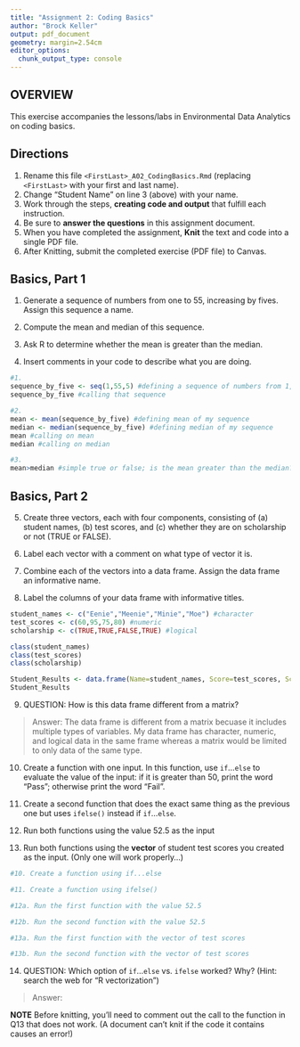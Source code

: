 ```yaml
---
title: "Assignment 2: Coding Basics"
author: "Brock Keller"
output: pdf_document
geometry: margin=2.54cm
editor_options: 
  chunk_output_type: console
---
```


## OVERVIEW

This exercise accompanies the lessons/labs in Environmental Data Analytics on coding basics.

## Directions

1.  Rename this file `<FirstLast>_A02_CodingBasics.Rmd` (replacing `<FirstLast>` with your first and last name).
2.  Change "Student Name" on line 3 (above) with your name.
3.  Work through the steps, **creating code and output** that fulfill each instruction.
4.  Be sure to **answer the questions** in this assignment document.
5.  When you have completed the assignment, **Knit** the text and code into a single PDF file.
6.  After Knitting, submit the completed exercise (PDF file) to Canvas.

## Basics, Part 1

1.  Generate a sequence of numbers from one to 55, increasing by fives. Assign this sequence a name.

2.  Compute the mean and median of this sequence.

3.  Ask R to determine whether the mean is greater than the median.

4.  Insert comments in your code to describe what you are doing.

```r
#1. 
sequence_by_five <- seq(1,55,5) #defining a sequence of numbers from 1, to 55, by 5, and giving it a name
sequence_by_five #calling that sequence

#2. 
mean <- mean(sequence_by_five) #defining mean of my sequence
median <- median(sequence_by_five) #defining median of my sequence
mean #calling on mean
median #calling on median

#3. 
mean>median #simple true or false; is the mean greater than the median?


```

## Basics, Part 2

5.  Create three vectors, each with four components, consisting of (a) student names, (b) test scores, and (c) whether they are on scholarship or not (TRUE or FALSE).

6.  Label each vector with a comment on what type of vector it is.

7.  Combine each of the vectors into a data frame. Assign the data frame an informative name.

8.  Label the columns of your data frame with informative titles.

```r
student_names <- c("Eenie","Meenie","Minie","Moe") #character
test_scores <- c(60,95,75,80) #numeric
scholarship <- c(TRUE,TRUE,FALSE,TRUE) #logical

class(student_names)
class(test_scores)
class(scholarship)

Student_Results <- data.frame(Name=student_names, Score=test_scores, Scholarship_Status=scholarship)
Student_Results


```

9.  QUESTION: How is this data frame different from a matrix?

> Answer: 
The data frame is different from a matrix becuase it includes multiple types of variables. My data frame has character, numeric, and logical data in the same frame whereas a matrix would be limited to only data of the same type. 

10. Create a function with one input. In this function, use `if`...`else` to evaluate the value of the input: if it is greater than 50, print the word "Pass"; otherwise print the word "Fail". 

11. Create a second function that does the exact same thing as the previous one but uses `ifelse()` instead if `if`...`else `. 

12. Run both functions using the value 52.5 as the input

13. Run both functions using the **vector** of student test scores you created as the input. (Only one will work properly...)

```r
#10. Create a function using if...else

#11. Create a function using ifelse()

#12a. Run the first function with the value 52.5

#12b. Run the second function with the value 52.5

#13a. Run the first function with the vector of test scores

#13b. Run the second function with the vector of test scores
```

14. QUESTION: Which option of `if`...`else` vs. `ifelse` worked? Why? (Hint: search the web for "R vectorization")

> Answer:


**NOTE** Before knitting, you'll need to comment out the call to the function in Q13 that does not work. (A document can't knit if the code it contains causes an error!)
